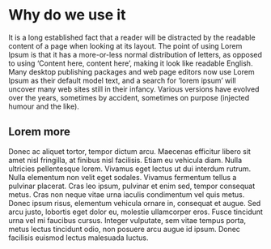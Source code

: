 # Why do we use it

It is a long established fact that a reader will be distracted by the readable content of a page when looking at its layout. The point of using Lorem Ipsum is that it has a more-or-less normal distribution of letters, as opposed to using 'Content here, content here', making it look like readable English. Many desktop publishing packages and web page editors now use Lorem Ipsum as their default model text, and a search for 'lorem ipsum' will uncover many web sites still in their infancy. Various versions have evolved over the years, sometimes by accident, sometimes on purpose (injected humour and the like).

## Lorem more

Donec ac aliquet tortor, tempor dictum arcu. Maecenas efficitur libero sit amet nisl fringilla, at finibus nisl facilisis. Etiam eu vehicula diam. Nulla ultricies pellentesque lorem. Vivamus eget lectus ut dui interdum rutrum. Nulla elementum non velit eget sodales. Vivamus fermentum tellus a pulvinar placerat. Cras leo ipsum, pulvinar et enim sed, tempor consequat metus. Cras non neque vitae urna iaculis condimentum vel quis metus. Donec ipsum risus, elementum vehicula ornare in, consequat et augue. Sed arcu justo, lobortis eget dolor eu, molestie ullamcorper eros. Fusce tincidunt urna vel mi faucibus cursus. Integer vulputate, sem vitae tempus porta, metus lectus tincidunt odio, non posuere arcu augue id ipsum. Donec facilisis euismod lectus malesuada luctus.